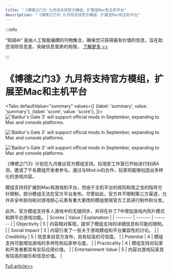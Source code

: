 ```yaml
---
title: "《博德之门3》九月将支持官方模组，扩展至Mac和主机平台"
description: "《博德之门3》九月将支持官方模组，扩展至Mac和主机平台"
---
```



:::info

“知闻AI“ 是由人工智能编撰的刊物集合，确保您只获得最有价值的信息，旨在助您消除信息差，突破信息茧房的局限。  [了解更多 >>](/)

:::

# 《博德之门3》九月将支持官方模组，扩展至Mac和主机平台


<Tabs
	defaultValue="summary"
	values={[
	{label: 'summary', value: 'summary'},
	{label: 'score', value: 'score'},
]}>
<TabItem value="summary">
<img
  src="https://image.informedainews.com/2024/06/Vid-Xhx-1717494839-0.jpg"
  alt="'Baldur's Gate 3' will support official mods in September, expanding to Mac and console platforms."
/>

<img
  src="https://image.informedainews.com/2024/06/Vid-0jn-1717494839-1.jpg"
  alt="'Baldur's Gate 3' will support official mods in September, expanding to Mac and console platforms."
/>

<img
  src="https://image.informedainews.com/2024/06/Vid-yes-1717494839-2.jpg"
  alt="'Baldur's Gate 3' will support official mods in September, expanding to Mac and console platforms."
/>



《博德之门3》计划在九月推出官方模组支持。拉瑞安工作室已开始进行封闭A测，邀请了千名模组开发者参与。通过与Mod.io的合作，玩家将能够创造出多样化的游戏内容。

模组支持将扩展到Mac和游戏机平台，但由于主机平台的规则和孩之宝的指导方针限制，部分模组无法在官方平台发布。尽管如此，官方并不限制第三方渠道，允许非全年龄向和对游戏核心元素有重大更改的模组使用官方工具进行制作和分发。

此外，官方模组支持多人游戏中的无缝同步，并将在补丁7中增加游戏内照片模式和跨平台游戏功能。
</TabItem>
<TabItem value="score">
	| Scores     | Value   | Explanation |
	| -------- | ------- | ------- |
	| Objectivity  | 5    | 内容相对客观，提供了模组支持的详细信息和可能的限制。    |
	| Social Impact | 3     | 内容引发了一些关于游戏模组和平台兼容性的讨论。    |
	| Credibility    | 5    | 信息来自官方发布，具有较高的可信度。    |
	| Potential    | 4    | 模组支持可能增加游戏的多样性和玩家参与度。    |
	| Practicality    | 4    | 模组支持对玩家和开发者都具有实际应用价值。    |
	| Entertainment Value    | 5    | 内容对游戏玩家具有较高的娱乐和信息价值。    |
</TabItem>
</Tabs>

[Full article>>](https://www.gcores.com/articles/182883)

